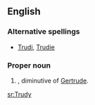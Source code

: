 ==English==

===Alternative spellings===
*[[Trudi]], [[Trudie]]

===Proper noun===
{{en-proper noun}}

# {{given name|female}}, diminutive of [[Gertrude]].

[[sr:Trudy]]
